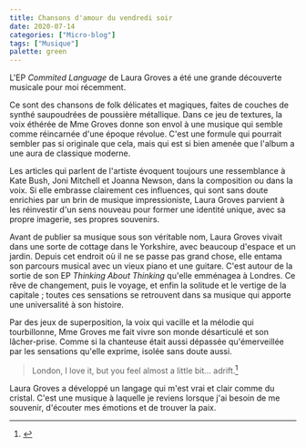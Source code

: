 ```yaml
---
title: Chansons d'amour du vendredi soir
date: 2020-07-14
categories: ["Micro-blog"]
tags: ["Musique"]
palette: green
---
```


L'EP _Commited Language_ de Laura Groves a été une grande découverte musicale pour moi récemment.

<Discogs master={874328} />

Ce sont des chansons de folk délicates et magiques, faites de couches de synthé saupoudrées de poussière métallique. Dans ce jeu de textures, la voix éthérée de Mme Groves donne son envol à une musique qui semble comme réincarnée d'une époque révolue. C'est une formule qui pourrait sembler pas si originale que cela, mais qui est si bien amenée que l'album a une aura de classique moderne.

Les articles qui parlent de l'artiste évoquent toujours une ressemblance à Kate Bush, Joni Mitchell et Joanna Newson, dans la composition ou dans la voix. Si elle embrasse clairement ces influences, qui sont sans doute enrichies par un brin de musique impressioniste, Laura Groves parvient à les réinvestir d'un sens nouveau pour former une identité unique, avec sa propre imagerie, ses propres souvenirs.

Avant de publier sa musique sous son véritable nom, Laura Groves vivait dans une sorte de cottage dans le Yorkshire, avec beaucoup d'espace et un jardin. Depuis cet endroit où il ne se passe pas grand chose, elle entama son parcours musical avec un vieux piano et une guitare. C'est autour de la sortie de son EP _Thinking About Thinking_ qu'elle emménagea à Londres. Ce rêve de changement, puis le voyage, et enfin la solitude et le vertige de la capitale ; toutes ces sensations se retrouvent dans sa musique qui apporte une universalité à son histoire.

<Discogs release={4969127} />

Par des jeux de superposition, la voix qui vacille et la mélodie qui tourbillonne, Mme Groves me fait vivre son monde désarticulé et son lâcher-prise. Comme si la chanteuse était aussi dépassée qu'émerveillée par les sensations qu'elle exprime, isolée sans doute aussi.

> London, I love it, but you feel almost a little bit… adrift.[^itw]

Laura Groves a développé un langage qui m'est vrai et clair comme du cristal. C'est une musique à laquelle je reviens lorsque j'ai besoin de me souvenir, d'écouter mes émotions et de trouver la paix.

[^itw]:
    <Ref
    	author="Selim Bulut"
    	title="Dollars to Pounds: Interview with Laura Groves"
    	foreign
    	publisher="The FADER"
    	date="30 octobre 2013"
    	link="https://www.thefader.com/2013/10/30/dollars-to-pounds-laura-groves-interview"
    	archive="https://web.archive.org/web/20211127063159/https://www.thefader.com/2013/10/30/dollars-to-pounds-laura-groves-interview"
    	archiveDate="27 novembre 2021"
    />
